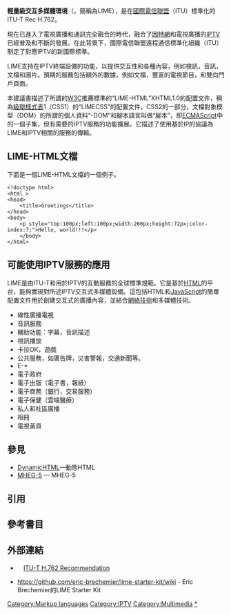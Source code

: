 {{noteTA|G1=IT}}
{{multiple issues|
{{cleanup-jargon|time=2014-11-11T02:24:31+00:00}}
{{dead end|time=2014-11-11T02:24:31+00:00}}
{{refimprove|time=2014-11-11T02:24:31+00:00}}
}}
'''輕量級交互多媒體環境'''（{{lang|en|Lightweight interactive multimedia environment}}，簡稱為LIME），是在[[國際電信聯盟|國際電信聯盟]]（ITU）標準化的ITU-T Rec H.762。

現在已進入了電視廣播和通訊完全融合的時代，融合了[[因特網|因特網]]和電視廣播的[[IPTV|IPTV]]已經普及和不斷的發展。在此背景下，國際電信聯盟遠程通信標準化組織（ITU）制定了對應IPTV的新國際標準。

LIME支持在IPTV終端設備的功能，以提供交互性和各種內容，例如視訊，音訊，文檔和圖片。預期的服務包括額外的數據，例如文檔，豐富的電視節目，和雙向門戶頁面。

本建議書描述了所謂的[[万维网联盟|W3C]]推薦標準的“LIME-HTML”XHTML1.0的配置文件，稱為[[层叠样式表|級聯樣式表]]1（CSS1）的“LIMECSS”的配置文件，CSS2的一部分，文檔對象模型（DOM）的所謂的個人資料“-DOM”和腳本語言叫做“腳本”，即[[ECMAScript|ECMAScript]]中的一個子集，但有需要的IPTV服務的功能擴展。它描述了使用基於IP的協議為LIME和IPTV相關的服務的傳輸。


==LIME-HTML文檔==

下面是一個LIME-HTML文檔的一個例子。

<syntaxhighlight lang="html5">
<!doctype html>
<html >
<head>
	<title>Greetings</title>
</head>
<body>
	<p style="top:100px;left:100px;width:260px;height:72px;color-index:7;">Hello, world!!!</p>
	</body>
</html>
</syntaxhighlight>


==可能使用IPTV服務的應用==
LIME是由ITU-T和用於IPTV的互動服務的全球標準規範。它是基於[[HTML|HTML]]的平台，能夠實現對所述IPTV交互式多媒體設備。這包括HTML和[[JavaScript|JavaScript]]的簡單配置文件用於創建交互式的廣播內容，並結合[[计算机网络|網絡技術]]和多媒體技術。

*線性廣播電視
*音訊服務
*輔助功能：字幕，音訊描述
*視訊播放
*卡拉OK，遊戲
*公共服務，如廣告牌，災害警報，交通新聞等。
* E-*
*電子政府
*電子出版（電子書，報紙）
*電子商務（銀行，交易服務）
*電子保健（雲端醫療）
*私人和社區廣播
*相冊
*電視黃頁

==參見==

* [[DynamicHTML|DynamicHTML]]—動態HTML
* [[MHEG-5|MHEG-5]] — MHEG-5

==引用==
{{reflist| 2}}

==參考書目==


==外部連結==
* {{en icon}}　[http://www.itu.int/rec/T-REC-H.762 ITU-T H.762 Recommendation] {{Wayback|url=http://www.itu.int/rec/T-REC-H.762 |date=20190704132918 }}　
* {{en icon}} https://github.com/eric-brechemier/lime-starter-kit/wiki {{Wayback|url=https://github.com/eric-brechemier/lime-starter-kit/wiki |date=20201011180458 }} - Eric Brechemier的LIME Starter Kit


[[Category:Markup_languages|Category:Markup languages]]
[[Category:IPTV|Category:IPTV]]
[[Category:Multimedia|Category:Multimedia]]


{{DEFAULTSORT:Lightweight_Interactive_Multimedia_Environment}}

[[Category:HTML|*]]